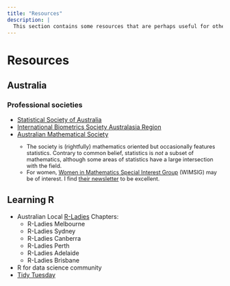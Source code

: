```yaml
---
title: "Resources"
description: |
  This section contains some resources that are perhaps useful for others.
---
```


<style>
d-title {
 display:none;
}
d-article li, d-article ul {
  margin-bottom: 0em;
}
.small {
  font-size: 0.8rem;
}
</style>

# Resources

## Australia

### Professional societies 

* [Statistical Society of Australia](https://www.statsoc.org.au/)
* [International Biometrics Society Australasia Region](http://biometrics.org.au/)
* [Australian Mathematical Society](https://austms.org.au/)
<div class="small">
   * The society is (rightfully) mathematics oriented but occasionally features statistics. Contrary to common belief, statistics is *not* a subset of mathematics, although some areas of statistics have a large intersection with the field.
   * For women, [Women in Mathematics Special Interest Group](https://austms.org.au/special-interest-groups/wimsig/) (WIMSIG) may be of interest. I find [their newsletter](https://austms.org.au/special-interest-groups/wimsig/wimsig-news/) to be excellent. 
</div>

## Learning R 

* Australian Local [R-Ladies](https://rladies.org/) Chapters:
  * R-Ladies Melbourne [<i class="fab fa-meetup"></i>](https://www.meetup.com/en-AU/rladies-melbourne/) [<i class="fab fa-twitter"></i>](https://twitter.com/RLadiesMelb)
  * R-Ladies Sydney [<i class="fab fa-meetup"></i>](https://www.meetup.com/en-AU/rladies-sydney/) [<i class="fab fa-twitter"></i>](https://twitter.com/RLadiesSydney)
  * R-Ladies Canberra [<i class="fab fa-meetup"></i>](https://www.meetup.com/en-AU/rladies-canberra/) [<i class="fab fa-twitter"></i>](https://twitter.com/RLadiesCanberra)
  * R-Ladies Perth [<i class="fab fa-meetup"></i>](https://www.meetup.com/en-AU/rladies-perth/) [<i class="fab fa-twitter"></i>](https://twitter.com/RLadiesPerth)
  * R-Ladies Adelaide [<i class="fab fa-meetup"></i>](https://www.meetup.com/en-AU/rladies-adelaide/) [<i class="fab fa-twitter"></i>](https://twitter.com/RLadiesAdelaide)
  * R-Ladies Brisbane [<i class="fab fa-meetup"></i>](https://www.meetup.com/en-AU/rladies-brisbane/) [<i class="fab fa-twitter"></i>](https://twitter.com/RLadiesBrisbane)
* R for data science community [<i class="fas fa-globe"></i>](https://www.rfordatasci.com/) [<i class="fab fa-slack"></i>](https://rfordatascience.slack.com/join/shared_invite/zt-n46lijeb-2RRzQ70U34eH530~PyZsmg#/shared-invite/email)
* [Tidy Tuesday](https://github.com/rfordatascience/tidytuesday)
